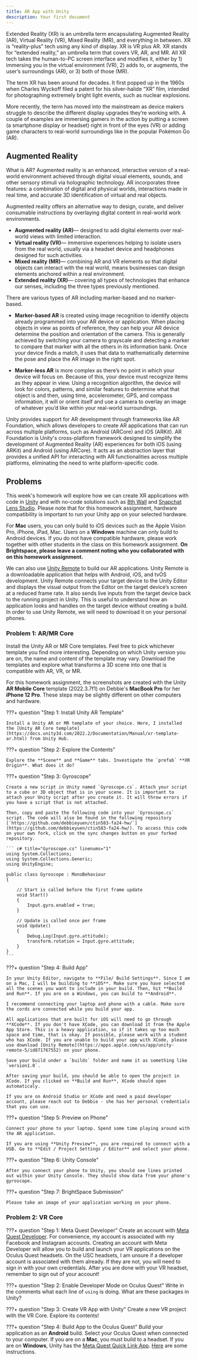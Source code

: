 ```yaml
---
title: AR App with Unity
description: Your first document
---
```


Extended Reality (XR) is an umbrella term encapsulating Augmented Reality (AR), Virtual Reality (VR), Mixed Reality (MR), and everything in between. XR is “reality-plus” tech using any kind of display. XR is VR plus AR. XR stands for “extended reality,” an umbrella term that covers VR, AR, and MR. All XR tech takes the human-to-PC screen interface and modifies it, either by 1) immersing you in the virtual environment (VR), 2) adds to, or augments, the user’s surroundings (AR), or 3) both of those (MR).

The term XR has been around for decades. It first popped up in the 1960s when Charles Wyckoff filed a patent for his silver-halide “XR” film, intended for photographing extremely bright light events, such as nuclear explosions.

More recently, the term has moved into the mainstream as device makers struggle to describe the different display upgrades they’re working with. A couple of examples are immersing gamers in the action by putting a screen (a smartphone display or headset) right in front of the eyes (VR) or adding game characters to real-world surroundings like in the popular Pokémon Go (AR).

## Augmented Reality
What is AR? Augmented reality is an enhanced, interactive version of a real-world environment achieved through digital visual elements, sounds, and other sensory stimuli via holographic technology. AR incorporates three features: a combination of digital and physical worlds, interactions made in real time, and accurate 3D identification of virtual and real objects.

Augmented reality offers an alternative way to design, curate, and deliver consumable instructions by overlaying digital content in real-world work environments.

* **Augmented reality (AR)**— designed to add digital elements over real-world views with limited interaction.
* **Virtual reality (VR)**— immersive experiences helping to isolate users from the real world, usually via a headset device and headphones designed for such activities.
* **Mixed reality (MR)**— combining AR and VR elements so that digital objects can interact with the real world, means businesses can design elements anchored within a real environment.
* **Extended reality (XR)**— covering all types of technologies that enhance our senses, including the three types previously mentioned.

There are various types of AR including marker-based and no marker-based. 

* **Marker-based AR** is created using image recognition to identify objects already programmed into your AR device or application. When placing objects in view as points of reference, they can help your AR device determine the position and orientation of the camera. This is generally achieved by switching your camera to grayscale and detecting a marker to compare that marker with all the others in its information bank. Once your device finds a match, it uses that data to mathematically determine the pose and place the AR image in the right spot.

* **Marker-less AR** is more complex as there’s no point in which your device will focus on. Because of this, your device must recognize items as they appear in view. Using a recognition algorithm, the device will look for colors, patterns, and similar features to determine what that object is and then, using time, accelerometer, GPS, and compass information, it will or orient itself and use a camera to overlay an image of whatever you’d like within your real-world surroundings.

Unity provides support for AR development through frameworks like AR Foundation, which allows developers to create AR applications that can run across multiple platforms, such as Android (ARCore) and iOS (ARKit). AR Foundation is Unity's cross-platform framework designed to simplify the development of Augmented Reality (AR) experiences for both iOS (using ARKit) and Android (using ARCore). It acts as an abstraction layer that provides a unified API for interacting with AR functionalities across multiple platforms, eliminating the need to write platform-specific code.


## Problems

This week's homework will explore how we can create XR applications with code in [Unity](https://docs.unity3d.com/Manual/XR.html) and with no-code solutions such as [8th Wall](https://www.8thwall.com/) and [Snapchat Lens Studio](https://ar.snap.com/?utm_campaign=LensStudio_Brand_P0&utm_content=LS_ProductPage&utm_medium=PAIDPLATFORM&utm_source=GoogleSEM&utm_term=Snap_AR). Please note that for this homework assignment, hardware compatibility is important to run your Unity app on your selected hardware. 

For **Mac** users, you can only build to iOS devices such as the Apple Vision Pro, iPhone, iPad, Mac. Users on a **Windows** machine can only build to Android devices. If you do not have compatible hardware, please work together with other students in the class on this homework assignment. **On Brightspace, please leave a comment noting who you collaborated with on this homework assignment.**

We can also use [Unity Remote](https://docs.unity3d.com/Manual/UnityRemote5.html) to build our AR applications. Unity Remote is a downloadable application that helps with Android, iOS, and tvOS development. Unity Remote connects your target device to the Unity Editor and displays the visual output from the Editor on the target device’s screen at a reduced frame rate. It also sends live inputs from the target device back to the running project in Unity. This is useful to understand how an application looks and handles on the target device without creating a build. In order to use Unity Remote, we will need to download it on your personal phones.

### Problem 1: AR/MR Core

Install the Unity AR or MR Core templates. Feel free to pick whichever template you find more interesting. Depending on which Unity version you are on, the name and content of the template may vary. Download the templates and explore what transforms a 3D scene into one that is compatible with AR, VR, or MR. 

For this homework assignment, the screenshots are created with the Unity **AR Mobile Core** template (2022.3.7f1) on Debbie's **MacBook Pro** for her **iPhone 12 Pro**. These steps may be slightly different on other computers and hardware.

???+ question "Step 1: Install Unity AR Template"

    Install a Unity AR or MR template of your choice. Here, I installed the [Unity AR Core template](https://docs.unity3d.com/2022.2/Documentation/Manual/xr-template-ar.html) from Unity Hub. 


???+ question "Step 2: Explore the Contents"

    Explore the **Scene** and **Game** tabs. Investigate the `prefab` **XR Origin**. What does it do? 

???+ question "Step 3: Gyroscope"

    Create a new script in Unity named `Gyroscope.cs`. Attach your script to a cube or 3D object that is in your scene. It is important to attach your Unity script after you create it. It will throw errors if you have a script that is not attached. 
    
    Then, copy and paste the following code into your `Gyroscope.cs` script. The code will also be found in the following repository [`https://github.com/debbieyuen/ctin583-fa24-hw/`](https://github.com/debbieyuen/ctin583-fa24-hw/). To access this code on your own fork, click on the sync changes button on your forked repository.

    ``` c# title="Gyroscope.cs" linenums="1"
    using System.Collections;
    using System.Collections.Generic;
    using UnityEngine;

    public class Gyroscope : MonoBehaviour
    {

        // Start is called before the first frame update
        void Start()
        {
            Input.gyro.enabled = true;
        }

        // Update is called once per frame
        void Update()
        {
            Debug.Log(Input.gyro.attitude);
            transform.rotation = Input.gyro.attitude;
        }
    }
    ```

???+ question "Step 4: Build App"

    In your Unity Editor, navigate to **File/ Build Settings**. Since I am on a Mac, I will be building to **iOS**. Make sure you have selected all the scenes you want to include in your build. Then, hit **Build and Run**. If you are on a Windows, you can build to **Android**.

    I recommend connecting your laptop and phone with a cable. Make sure the cords are connected while you build your app. 

    All applications that are built for iOS will need to go through **XCode**. If you don't have XCode, you can download it from the Apple App Store. This is a heavy application, so if it takes up too much space and time, that is okay. If possible, please work with a student who has XCode. If you are unable to build your app with XCode, please use download [Unity Remote](https://apps.apple.com/us/app/unity-remote-5/id871767552) on your phone. 

    Save your build under a `builds` folder and name it as something like `version1.0`.

    After saving your build, you should be able to open the project in XCode. If you clicked on **Build and Run**, XCode should open automaticaly. 

    If you are on Android Studio or XCode and need a paid developer account, please reach out to Debbie - she has her personal credentials that you can use. 

???+ question "Step 5: Preview on Phone"

    Connect your phone to your laptop. Spend some time playing around with the AR application.

    If you are using **Unity Preview**, you are required to connect with a USB. Go to **Edit / Project Settings / Editor** and select your phone. 

???+ question "Step 6: Unity Console"

    After you connect your phone to Unity, you should see lines printed out within your Unity Console. They should show data from your phone's gyroscope.

???+ question "Step 7: BrightSpace Submission"

    Please take an image of your application working on your phone. 

### Problem 2: VR Core

???+ question "Step 1: Meta Quest Developer"
    Create an account with [Meta Quest Developer](https://developer.oculus.com/). For convenience, my account is associated with my Facebook and Instagram accounts. Creating an account with Meta Developer will allow you to build and launch your VR applications on the Oculus Quest headsets. On the USC headsets, I am unsure if a developer account is associated with them already. If they are not, you will need to sign in with your own credentials. After you are done with your VR headset, remember to sign out of your account! 

???+ question "Step 2: Enable Developer Mode on Oculus Quest"
    Write in the comments what each line of `using` is doing. What are these packages in Unity?

???+ question "Step 3: Create VR App with Unity"
    Create a new VR project with the VR Core. Explore its contents!

???+ question "Step 4: Build App to the Oculus Quest"
    Build your application as an **Android** build. Select your Oculus Quest when connected to your computer. 
    If you are on a **Mac**, you must build to a headset. If you are on **Windows**, Unity has the [Meta Quest Quick Link App](https://www.meta.com/help/quest/articles/headsets-and-accessories/oculus-rift-s/install-app-for-link/). [Here](https://www.circuitstream.com/blog/how-to-setup-oculus-quest-2-for-development-in-unity-under-20-minutes) are some instructions.